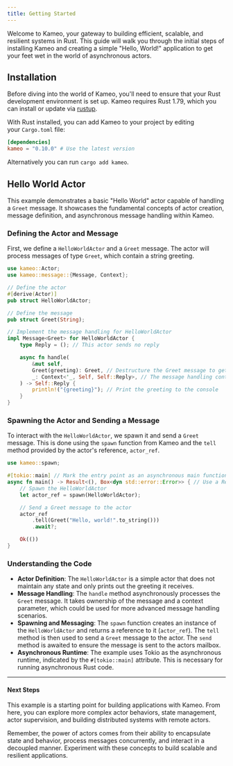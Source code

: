 ```yaml
---
title: Getting Started
---
```


Welcome to Kameo, your gateway to building efficient, scalable, and resilient systems in Rust. This guide will walk you through the initial steps of installing Kameo and creating a simple "Hello, World!" application to get your feet wet in the world of asynchronous actors.

## Installation

Before diving into the world of Kameo, you'll need to ensure that your Rust development environment is set up. Kameo requires Rust 1.79, which you can install or update via [rustup](https://rustup.rs/).

With Rust installed, you can add Kameo to your project by editing your `Cargo.toml` file:

```toml
[dependencies]
kameo = "0.10.0" # Use the latest version
```

Alternatively you can run `cargo add kameo`.

## Hello World Actor

This example demonstrates a basic "Hello World" actor capable of handling a `Greet` message. It showcases the fundamental concepts of actor creation, message definition, and asynchronous message handling within Kameo.

### Defining the Actor and Message

First, we define a `HelloWorldActor` and a `Greet` message. The actor will process messages of type `Greet`, which contain a string greeting.

```rust
use kameo::Actor;
use kameo::message::{Message, Context};

// Define the actor
#[derive(Actor)]
pub struct HelloWorldActor;

// Define the message
pub struct Greet(String);

// Implement the message handling for HelloWorldActor
impl Message<Greet> for HelloWorldActor {
    type Reply = (); // This actor sends no reply

    async fn handle(
        &mut self,
        Greet(greeting): Greet, // Destructure the Greet message to get the greeting string
        _: Context<'_, Self, Self::Reply>, // The message handling context
    ) -> Self::Reply {
        println!("{greeting}"); // Print the greeting to the console
    }
}
```

### Spawning the Actor and Sending a Message

To interact with the `HelloWorldActor`, we spawn it and send a `Greet` message. This is done using the `spawn` function from Kameo and the `tell` method provided by the actor's reference, `actor_ref`.

```rust
use kameo::spawn;

#[tokio::main] // Mark the entry point as an asynchronous main function
async fn main() -> Result<(), Box<dyn std::error::Error>> { // Use a Result return type for error handling
    // Spawn the HelloWorldActor
    let actor_ref = spawn(HelloWorldActor);

    // Send a Greet message to the actor
    actor_ref
        .tell(Greet("Hello, world!".to_string()))
        .await?;

    Ok(())
}
```

### Understanding the Code

- **Actor Definition**: The `HelloWorldActor` is a simple actor that does not maintain any state and only prints out the greeting it receives.
- **Message Handling**: The `handle` method asynchronously processes the `Greet` message. It takes ownership of the message and a context parameter, which could be used for more advanced message handling scenarios.
- **Spawning and Messaging**: The `spawn` function creates an instance of the `HelloWorldActor` and returns a reference to it (`actor_ref`). The `tell` method is then used to send a `Greet` message to the actor. The `send` method is awaited to ensure the message is sent to the actors mailbox.
- **Asynchronous Runtime**: The example uses Tokio as the asynchronous runtime, indicated by the `#[tokio::main]` attribute. This is necessary for running asynchronous Rust code.

---

#### Next Steps

This example is a starting point for building applications with Kameo. From here, you can explore more complex actor behaviors, state management, actor supervision, and building distributed systems with remote actors.

Remember, the power of actors comes from their ability to encapsulate state and behavior, process messages concurrently, and interact in a decoupled manner. Experiment with these concepts to build scalable and resilient applications.
